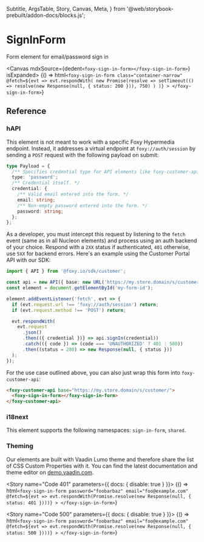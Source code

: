 
  Subtitle,
  ArgsTable,
  Story,
  Canvas,
  Meta,
} from '@web/storybook-prebuilt/addon-docs/blocks.js';


<Meta title="Forms / SignInForm" />

# SignInForm

<Subtitle>Form element for email/password sign in</Subtitle>

<Canvas mdxSource={dedent`<foxy-sign-in-form></foxy-sign-in-form>`} isExpanded>
  <Story name="Playground">
    {() => html`
      <foxy-sign-in-form
        class="container-narrow"
        @fetch=${evt =>
          evt.respondWith(
            new Promise(resolve =>
              setTimeout(() => resolve(new Response(null, { status: 200 })), 750)
            )
          )}
      >
      </foxy-sign-in-form>
    `}
  </Story>
</Canvas>

## Reference

<ArgsTable of="foxy-sign-in-form" />

### hAPI

This element is not meant to work with a specific Foxy Hypermedia endpoint. Instead, it addresses a virtual endpoint at `foxy://auth/session` by sending a `POST` request with the following payload on submit:

```ts
type Payload = {
  /** Specifies credential type for API elements like foxy-customer-api. */
  type: 'password';
  /** Credential itself. */
  credential: {
    /** Valid email entered into the form. */
    email: string;
    /** Non-empty password entered into the form. */
    password: string;
  };
};
```

As a developer, you must intercept this request by listening to the `fetch` event (same as in all Nucleon elements) and process using an auth backend of your choice. Respond with a `2XX` status if authenticated, `401` otherwise, use `5XX` for backend errors. Here's an example using the Customer Portal API with our SDK:

```ts
import { API } from '@foxy.io/sdk/customer';

const api = new API({ base: new URL('https://my.store.domain/s/customer') });
const element = document.getElementById('my-form-id');

element.addEventListener('fetch', evt => {
  if (evt.request.url !== 'foxy://auth/session') return;
  if (evt.request.method !== 'POST') return;

  evt.respondWith(
    evt.request
      .json()
      .then(({ credential })} => api.signIn(credential))
      .catch(({ code }) => (code === 'UNAUTHORIZED' ? 401 : 500))
      .then((status = 200) => new Response(null, { status }))
  );
});
```

For the use case outlined above, you can also just wrap this form into `foxy-customer-api`:

```html
<foxy-customer-api base="https://my.store.domain/s/customer/">
  <foxy-sign-in-form></foxy-sign-in-form>
</foxy-customer-api>
```

### i18next

This element supports the following namespaces: `sign-in-form`, `shared`.

### Theming

Our elements are built with Vaadin Lumo theme and therefore share the list of CSS Custom Properties with it. You can find the latest documentation and theme editor on [demo.vaadin.com](https://demo.vaadin.com/lumo-editor/).

<Story name="Code 401" parameters={{ docs: { disable: true } }}>
  {() => html`
    <foxy-sign-in-form
      password="foobarbaz"
      email="foo@example.com"
      @fetch=${evt => evt.respondWith(Promise.resolve(new Response(null, { status: 401 })))}
    >
    </foxy-sign-in-form>
  `}
</Story>

<Story name="Code 500" parameters={{ docs: { disable: true } }}>
  {() => html`
    <foxy-sign-in-form
      password="foobarbaz"
      email="foo@example.com"
      @fetch=${evt => evt.respondWith(Promise.resolve(new Response(null, { status: 500 })))}
    >
    </foxy-sign-in-form>
  `}
</Story>
